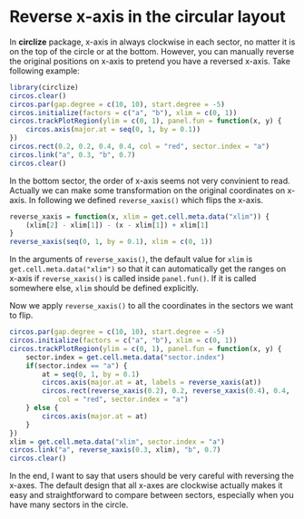 Reverse x-axis in the circular layout
======================================

In **circlize** package, x-axis in always clockwise in each sector, no matter it
is on the top of the circle or at the bottom. However, you can manually reverse
the original positions on x-axis to pretend you have a reversed x-axis. Take following example:

```r
library(circlize)
circos.clear()
circos.par(gap.degree = c(10, 10), start.degree = -5)
circos.initialize(factors = c("a", "b"), xlim = c(0, 1))
circos.trackPlotRegion(ylim = c(0, 1), panel.fun = function(x, y) {
	circos.axis(major.at = seq(0, 1, by = 0.1))
})
circos.rect(0.2, 0.2, 0.4, 0.4, col = "red", sector.index = "a")
circos.link("a", 0.3, "b", 0.7)
circos.clear()
```

In the bottom sector, the order of x-axis seems not very convinient to read.
Actually we can make some transformation on the original coordinates on x-axis.
In following we defined `reverse_xaxis()` which flips the x-axis.

```r
reverse_xaxis = function(x, xlim = get.cell.meta.data("xlim")) {
	(xlim[2] - xlim[1]) - (x - xlim[1]) + xlim[1]
}
reverse_xaxis(seq(0, 1, by = 0.1), xlim = c(0, 1))
```

In the arguments of `reverse_xaxis()`, the default value for `xlim` is `get.cell.meta.data("xlim")` 
so that it can automatically get the ranges on x-axis if `reverse_xaxis()` is called inside `panel.fun()`.
If it is called somewhere else, `xlim` should be defined explicitly.

Now we apply `reverse_xaxis()` to all the coordinates in the sectors we want to
flip.

```r
circos.par(gap.degree = c(10, 10), start.degree = -5)
circos.initialize(factors = c("a", "b"), xlim = c(0, 1))
circos.trackPlotRegion(ylim = c(0, 1), panel.fun = function(x, y) {
	sector.index = get.cell.meta.data("sector.index")
	if(sector.index == "a") {
		at = seq(0, 1, by = 0.1)
		circos.axis(major.at = at, labels = reverse_xaxis(at))
		circos.rect(reverse_xaxis(0.2), 0.2, reverse_xaxis(0.4), 0.4, 
			col = "red", sector.index = "a")
	} else {
		circos.axis(major.at = at)
	}
})
xlim = get.cell.meta.data("xlim", sector.index = "a")
circos.link("a", reverse_xaxis(0.3, xlim), "b", 0.7)
circos.clear()
```

In the end, I want to say that users should be very careful with reversing the x-axes. The default
design that all x-axes are clockwise actually makes it easy and straightforward to compare between sectors,
especially when you have many sectors in the circle.

<!-- uid=reverse_xaxis -->
